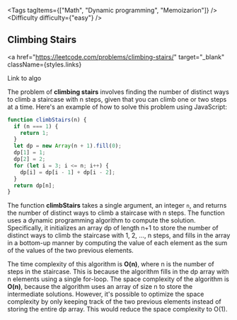 
<Tags tagItems={["Math", "Dynamic programming", "Memoizarion"]} />
<Difficulty difficulty={"easy"} />
## Climbing Stairs

<a
  href="https://leetcode.com/problems/climbing-stairs/"
  target="_blank"
  className={styles.links}
>
  Link to algo
</a>

The problem of **climbing stairs** involves finding the number of distinct ways to climb a staircase with n steps, given that you can climb one or two steps at a time. Here's an example of how to solve this problem using JavaScript:

```js
function climbStairs(n) {
  if (n === 1) {
    return 1;
  }
  let dp = new Array(n + 1).fill(0);
  dp[1] = 1;
  dp[2] = 2;
  for (let i = 3; i <= n; i++) {
    dp[i] = dp[i - 1] + dp[i - 2];
  }
  return dp[n];
}
```

The function **climbStairs** takes a single argument, an integer `n`, and returns the number of distinct ways to climb a staircase with n steps. The function uses a dynamic programming algorithm to compute the solution. Specifically, it initializes an array dp of length n+1 to store the number of distinct ways to climb the staircase with 1, 2, ..., n steps, and fills in the array in a bottom-up manner by computing the value of each element as the sum of the values of the two previous elements.

The time complexity of this algorithm is **O(n)**, where n is the number of steps in the staircase. This is because the algorithm fills in the dp array with n elements using a single for-loop. The space complexity of the algorithm is **O(n)**, because the algorithm uses an array of size n to store the intermediate solutions.
However, it's possible to optimize the space complexity by only keeping track of the two previous elements instead of storing the entire dp array. This would reduce the space complexity to O(1).

